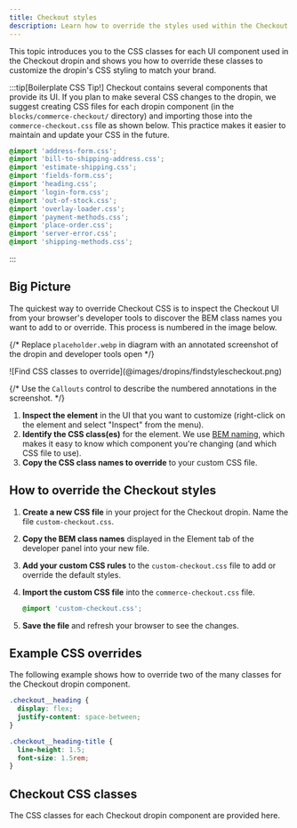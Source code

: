 ```yaml
---
title: Checkout styles
description: Learn how to override the styles used within the Checkout dropin.
---
```



This topic introduces you to the CSS classes for each UI component used in the Checkout dropin and shows you how to override these classes to customize the dropin's CSS styling to match your brand.

:::tip[Boilerplate CSS Tip!]
Checkout contains several components that provide its UI. If you plan to make several CSS changes to the dropin, we suggest creating CSS files for each dropin component (in the `blocks/commerce-checkout/` directory) and importing those into the `commerce-checkout.css` file as shown below. This practice makes it easier to maintain and update your CSS in the future.

```css title="commerce-checkout.css"
@import 'address-form.css';
@import 'bill-to-shipping-address.css';
@import 'estimate-shipping.css';
@import 'fields-form.css';
@import 'heading.css';
@import 'login-form.css';
@import 'out-of-stock.css';
@import 'overlay-loader.css';
@import 'payment-methods.css';
@import 'place-order.css';
@import 'server-error.css';
@import 'shipping-methods.css';
```

:::

## Big Picture

The quickest way to override Checkout CSS is to inspect the Checkout UI from your browser's developer tools to discover the BEM class names you want to add to or override. This process is numbered in the image below.

{/* Replace `placeholder.webp` in diagram with an annotated screenshot of the dropin and developer tools open */}

<Diagram caption="Find CSS classes to override.">
  ![Find CSS classes to override](@images/dropins/findstylescheckout.png)
</Diagram>

{/* Use the `Callouts` control to describe the numbered annotations in the screenshot. */}

<Callouts columnCount="1">

1. **Inspect the element** in the UI that you want to customize (right-click on the element and select "Inspect" from the menu).
1. **Identify the CSS class(es)** for the element. We use [BEM naming](https://getbem.com/naming/), which makes it easy to know which component you're changing (and which CSS file to use).
1. **Copy the CSS class names to override** to your custom CSS file.

</Callouts>

## How to override the Checkout styles

<Steps>

1. **Create a new CSS file** in your project for the Checkout dropin. Name the file `custom-checkout.css`.
1. **Copy the BEM class names** displayed in the Element tab of the developer panel into your new file.
1. **Add your custom CSS rules** to the `custom-checkout.css` file to add or override the default styles.
1. **Import the custom CSS file** into the `commerce-checkout.css` file.

   ```css
   @import 'custom-checkout.css';
   ```

1. **Save the file** and refresh your browser to see the changes.

</Steps>

## Example CSS overrides

The following example shows how to override two of the many classes for the Checkout dropin component.

```css title="custom-checkout.css"
.checkout__heading {
  display: flex;
  justify-content: space-between;
}

.checkout__heading-title {
  line-height: 1.5;
  font-size: 1.5rem;
}
```

## Checkout CSS classes

The CSS classes for each Checkout dropin component are provided here.

<CodeImport code={estimateShipping} title="EstimateShipping.css" lang="css" frame="none" />

<CodeImport code={heading} title="Heading.css" lang="css" frame="none" />

<CodeImport code={loginForm} title="LoginForm.css" lang="css" frame="none" />

<CodeImport code={outOfStock} title="OutOfStock.css" lang="css" frame="none" />

<CodeImport code={overlayLoader} title="OverlayLoader.css" lang="css" frame="none" />

<CodeImport code={paymentMethods} title="PaymentMethods.css" lang="css" frame="none" />

<CodeImport code={placeOrder} title="PlaceOrder.css" lang="css" frame="none" />

<CodeImport code={serverError} title="ServerError.css" lang="css" frame="none" />

<CodeImport code={shippingMethods} title="ShippingMethods.css" lang="css" frame="none" />
